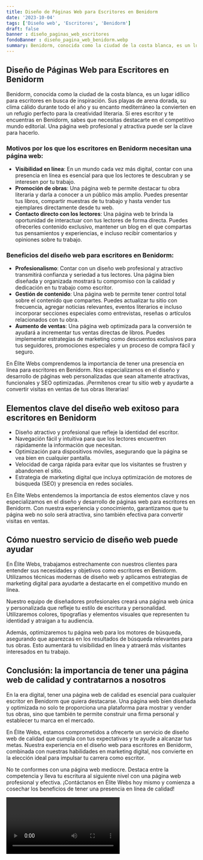 ```yaml
---
title: Diseño de Páginas Web para Escritores en Benidorm
date: '2023-10-04'
tags: ['Diseño web', 'Escritores', 'Benidorm']
draft: false
banner : diseño_paginas_web_escritores
fondoBanner : diseño_pagina_web_benidorm.webp
summary: Benidorm, conocida como la ciudad de la costa blanca, es un lugar idílico para escritores en busca de inspiración. Sus playas de arena dorada, su clima cálido durante todo el año y su encanto mediterráneo la convierten en un refugio perfecto para la creatividad literaria. Si eres escritor y te encuentras en Benidorm, sabes que necesitas destacarte en el competitivo mundo editorial. Una página web profesional y atractiva puede ser la clave para hacerlo.
---
```


## Diseño de Páginas Web para Escritores en Benidorm

Benidorm, conocida como la ciudad de la costa blanca, es un lugar idílico para escritores en busca de inspiración. Sus playas de arena dorada, su clima cálido durante todo el año y su encanto mediterráneo la convierten en un refugio perfecto para la creatividad literaria. Si eres escritor y te encuentras en Benidorm, sabes que necesitas destacarte en el competitivo mundo editorial. Una página web profesional y atractiva puede ser la clave para hacerlo.

### Motivos por los que los escritores en Benidorm necesitan una página web:

- **Visibilidad en línea**: En un mundo cada vez más digital, contar con una presencia en línea es esencial para que los lectores te descubran y se interesen por tu trabajo.
- **Promoción de obras**: Una página web te permite destacar tu obra literaria y darla a conocer a un público más amplio. Puedes presentar tus libros, compartir muestras de tu trabajo y hasta vender tus ejemplares directamente desde tu web.
- **Contacto directo con los lectores**: Una página web te brinda la oportunidad de interactuar con tus lectores de forma directa. Puedes ofrecerles contenido exclusivo, mantener un blog en el que compartas tus pensamientos y experiencias, e incluso recibir comentarios y opiniones sobre tu trabajo.

### Beneficios del diseño web para escritores en Benidorm:

- **Profesionalismo**: Contar con un diseño web profesional y atractivo transmitirá confianza y seriedad a tus lectores. Una página bien diseñada y organizada mostrará tu compromiso con la calidad y dedicación en tu trabajo como escritor.
- **Gestión de contenido**: Una página web te permite tener control total sobre el contenido que compartes. Puedes actualizar tu sitio con frecuencia, agregar noticias relevantes, eventos literarios e incluso incorporar secciones especiales como entrevistas, reseñas o artículos relacionados con tu obra.
- **Aumento de ventas**: Una página web optimizada para la conversión te ayudará a incrementar tus ventas directas de libros. Puedes implementar estrategias de marketing como descuentos exclusivos para tus seguidores, promociones especiales y un proceso de compra fácil y seguro.

En Élite Webs comprendemos la importancia de tener una presencia en línea para escritores en Benidorm. Nos especializamos en el diseño y desarrollo de páginas web personalizadas que sean altamente atractivas, funcionales y SEO optimizadas. ¡Permítenos crear tu sitio web y ayudarte a convertir visitas en ventas de tus obras literarias!

<GifSeo />

<Cta />

## Elementos clave del diseño web exitoso para escritores en Benidorm

- Diseño atractivo y profesional que refleje la identidad del escritor.
- Navegación fácil y intuitiva para que los lectores encuentren rápidamente la información que necesitan.
- Optimización para dispositivos móviles, asegurando que la página se vea bien en cualquier pantalla.
- Velocidad de carga rápida para evitar que los visitantes se frustren y abandonen el sitio.
- Estrategia de marketing digital que incluya optimización de motores de búsqueda (SEO) y presencia en redes sociales.

En Élite Webs entendemos la importancia de estos elementos clave y nos especializamos en el diseño y desarrollo de páginas web para escritores en Benidorm. Con nuestra experiencia y conocimiento, garantizamos que tu página web no solo será atractiva, sino también efectiva para convertir visitas en ventas.

## Cómo nuestro servicio de diseño web puede ayudar

En Élite Webs, trabajamos estrechamente con nuestros clientes para entender sus necesidades y objetivos como escritores en Benidorm. Utilizamos técnicas modernas de diseño web y aplicamos estrategias de marketing digital para ayudarte a destacarte en el competitivo mundo en línea.

Nuestro equipo de diseñadores profesionales creará una página web única y personalizada que refleje tu estilo de escritura y personalidad. Utilizaremos colores, tipografías y elementos visuales que representen tu identidad y atraigan a tu audiencia.

Además, optimizaremos tu página web para los motores de búsqueda, asegurando que aparezcas en los resultados de búsqueda relevantes para tus obras. Esto aumentará tu visibilidad en línea y atraerá más visitantes interesados en tu trabajo.

## Conclusión: la importancia de tener una página web de calidad y contratarnos a nosotros

En la era digital, tener una página web de calidad es esencial para cualquier escritor en Benidorm que quiera destacarse. Una página web bien diseñada y optimizada no solo te proporciona una plataforma para mostrar y vender tus obras, sino que también te permite construir una firma personal y establecer tu marca en el mercado.

En Élite Webs, estamos comprometidos a ofrecerte un servicio de diseño web de calidad que cumpla con tus expectativas y te ayude a alcanzar tus metas. Nuestra experiencia en el diseño web para escritores en Benidorm, combinada con nuestras habilidades en marketing digital, nos convierte en la elección ideal para impulsar tu carrera como escritor.

No te conformes con una página web mediocre. Destaca entre la competencia y lleva tu escritura al siguiente nivel con una página web profesional y efectiva. ¡Contáctanos en Élite Webs hoy mismo y comienza a cosechar los beneficios de tener una presencia en línea de calidad!

<Video />

<CtaBot job='Escritores' city='Benidorm'/>

<Gmaps query='Benidorm+españa+maps' />